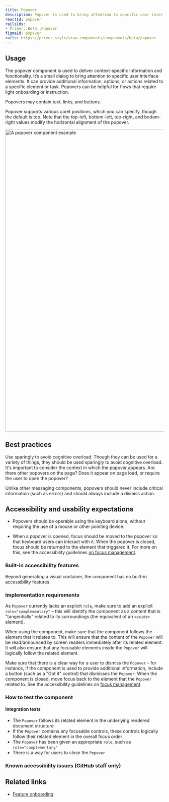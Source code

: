 ```yaml
---
title: Popover
description: Popover is used to bring attention to specific user interface elements.
reactId: popover
railsIds:
- Primer::Beta::Popover
figmaId: popover
rails: https://primer.style/view-components/components/beta/popover
---
```



## Usage

The popover component is used to deliver context-specific information and functionality. It’s a small dialog to bring attention to specific user interface elements. It can provide additional information, options, or actions related to a specific element or task. Popovers can be helpful for flows that require light onboarding or instruction.

Popovers may contain text, links, and buttons.

Popover supports various caret positions, which you can specify, though the default is top. Note that the top-left, bottom-left, top-right, and bottom-right values modify the horizontal alignment of the popover.

<img
  src="https://user-images.githubusercontent.com/586552/227022626-625dad35-47d5-46ac-ba64-3c1285a37410.png"
  role="presentation"
  width="960"
  alt="A popover component example"
/>

## Best practices

Use sparingly to avoid cognitive overload. Though they can be used for a variety of things, they should be used sparingly to avoid cognitive overload. It's important to consider the context in which the popover appears. Are there other popovers on the page? Does it appear on page load, or require the user to open the popover?

Unlike other messaging components, popovers should never include critical information (such as errors) and should always include a dismiss action.

## Accessibility and usability expectations

- Popovers should be operable using the keyboard alone, without requiring the use of a mouse or other pointing device.

- When a popover is opened, focus should be moved to the popover so that keyboard users can interact with it. When the popover is closed, focus should be returned to the element that triggered it. For more on this, see the accessibility guidelines [on focus management](/guides/accessibility/focus-management).

### Built-in accessibility features

Beyond generating a visual container, the component has no built-in accessibility features.

### Implementation requirements

As `Popover` currently lacks an explicit `role`, make sure to add an explicit `role="complementary"` – this will identify the component as a content that is "tangentially" related to its surroundings (the equivalent of an `<aside>` element).

When using the component, make sure that the component follows the element that it relates to. This will ensure that the content of the `Popover` will be read/announced by screen readers immediately after its related element. It will also ensure that any focusable elements inside the `Popover` will logically follow the related element.

Make sure that there is a clear way for a user to dismiss the `Popover` – for instance, if the component is used to provide additional information, include a button (such as a "Got it" control) that dismisses the `Popover`. When the component is closed, move focus back to the element that the `Popover` related to. See the accessibility guidelines on [focus management](https://primer.style/guides/accessibility/focus-management).

### How to test the component

#### Integration tests

- The `Popover` follows its related element in the underlying rendered document structure
- If the `Popover` contains any focusable controls, these controls logically follow their related element in the overall focus order
- The `Popover` has been given an appropriate `role`, such as `role="complementary"`
- There is a way for users to close the `Popover`

### Known accessibility issues (GitHub staff only)

 <AccessibilityLink label="Popover"/>

## Related links

- [Feature onboarding](../ui-patterns/feature-onboarding)
